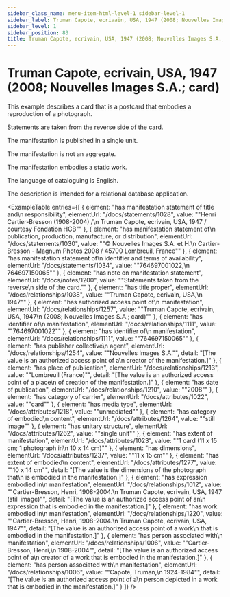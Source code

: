 ```yaml
---
sidebar_class_name: menu-item-html-level-1 sidebar-level-1
sidebar_label: Truman Capote, ecrivain, USA, 1947 (2008; Nouvelles Images S.A.; card)
sidebar_level: 1
sidebar_position: 83
title: Truman Capote, ecrivain, USA, 1947 (2008; Nouvelles Images S.A.; card)
---
```


# Truman Capote, ecrivain, USA, 1947 (2008; Nouvelles Images S.A.; card)

This example describes a card that is a postcard that embodies a reproduction of a
              photograph.

Statements are taken from the reverse side of the card.

The manifestation is published in a single unit.

The manifestation is not an aggregate.

The manifestation embodies a static work.

The language of cataloguing is English.

The description is intended for a relational database application.

<ExampleTable
  entries={[
    {
      element: "has manifestation statement of title and\n                    responsibility",
      elementUrl: "/docs/statements/1028",
      value: "\"Henri Cartier-Bresson (1908-2004) /\n                  Truman Capote, ecrivain, USA, 1947 / courtesy Fondation HCB\""
    },
    {
      element: "has manifestation statement of\n                    publication, production, manufacture, or distribution",
      elementUrl: "/docs/statements/1030",
      value: "\"© Nouvelles Images S.A. et H.\n                  Cartier-Bresson - Magnum Photos 2008 / 45700 Lombreuil, France\""
    },
    {
      element: "has manifestation statement of\n                    identifier and terms of availability",
      elementUrl: "/docs/statements/1034",
      value: "\"764697001022,\n                  764697150065\""
    },
    {
      element: "has note on manifestation statement",
      elementUrl: "/docs/notes/1200",
      value: "\"Statements taken from the reverse\n                  side of the card.\""
    },
    {
      element: "has title proper",
      elementUrl: "/docs/relationships/1038",
      value: "\"Truman Capote, ecrivain, USA,\n                  1947\""
    },
    {
      element: "has authorized access point of\n                    manifestation",
      elementUrl: "/docs/relationships/1257",
      value: "\"Truman Capote, ecrivain, USA, 1947\n                  (2008; Nouvelles Images S.A.; card)\""
    },
    {
      element: "has identifier of\n                  manifestation",
      elementUrl: "/docs/relationships/1111",
      value: "\"764697001022\""
    },
    {
      element: "has identifier of\n                  manifestation",
      elementUrl: "/docs/relationships/1111",
      value: "\"764697150065\""
    },
    {
      element: "has publisher collective\n                    agent",
      elementUrl: "/docs/relationships/1254",
      value: "\"Nouvelles Images S.A.\"",
      detail: "[The value is an authorized access point of a\n                      creator of the manifestation.]"
    },
    {
      element: "has place of publication",
      elementUrl: "/docs/relationships/1213",
      value: "\"Lombreuil (France)\"",
      detail: "[The value is an authorized access point of a place\n                      of creation of the manifestation.]"
    },
    {
      element: "has date of publication",
      elementUrl: "/docs/relationships/1210",
      value: "\"2008\""
    },
    {
      element: "has category of carrier",
      elementUrl: "/docs/attributes/1022",
      value: "\"card\""
    },
    {
      element: "has media type",
      elementUrl: "/docs/attributes/1218",
      value: "\"unmediated\""
    },
    {
      element: "has category of embodied\n                  content",
      elementUrl: "/docs/attributes/1264",
      value: "\"still image\""
    },
    {
      element: "has unitary structure",
      elementUrl: "/docs/attributes/1262",
      value: "\"single unit\""
    },
    {
      element: "has extent of manifestation",
      elementUrl: "/docs/attributes/1023",
      value: "\"1 card (11 x 15 cm; 1 photograph in\n                  10 x 14 cm)\""
    },
    {
      element: "has dimensions",
      elementUrl: "/docs/attributes/1237",
      value: "\"11 x 15 cm\""
    },
    {
      element: "has extent of embodied\n                    content",
      elementUrl: "/docs/attributes/1277",
      value: "\"10 x 14 cm\"",
      detail: "[The value is the dimensions of the photograph that\n                      is embodied in the manifestation.]"
    },
    {
      element: "has expression embodied in\n                      manifestation",
      elementUrl: "/docs/relationships/1012",
      value: "\"Cartier-Bresson, Henri, 1908-2004.\n                    Truman Capote, ecrivain, USA, 1947 (still image)\"",
      detail: "[The value is an authorized access point of an\n                      expression that is embodied in the manifestation.]"
    },
    {
      element: "has work embodied in\n                      manifestation",
      elementUrl: "/docs/relationships/1220",
      value: "\"Cartier-Bresson, Henri, 1908-2004.\n                    Truman Capote, ecrivain, USA, 1947\"",
      detail: "[The value is an authorized access point of a work\n                      that is embodied in the manifestation.]"
    },
    {
      element: "has person associated with\n                      manifestation",
      elementUrl: "/docs/relationships/1006",
      value: "\"Cartier-Bresson, Henri,\n                    1908-2004\"",
      detail: "[The value is an authorized access point of a\n                      creator of a work that is embodied in the manifestation.]"
    },
    {
      element: "has person associated with\n                      manifestation",
      elementUrl: "/docs/relationships/1006",
      value: "\"Capote, Truman,\n                    1924-1984\"",
      detail: "[The value is an authorized access point of a\n                      person depicted in a work that is embodied in the manifestation.]"
    }
  ]}
/>
